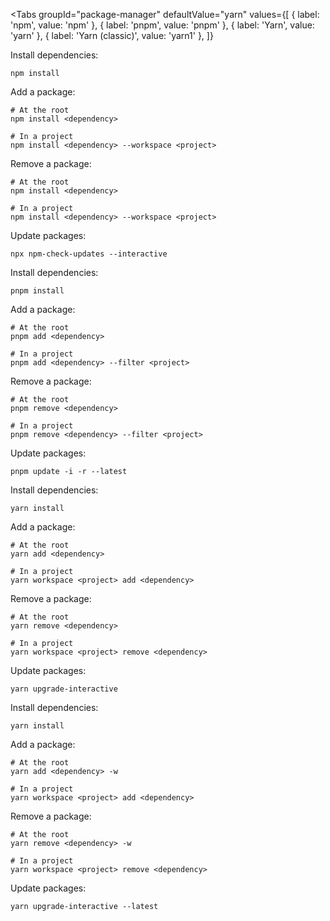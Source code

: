
<Tabs
  groupId="package-manager"
  defaultValue="yarn"
  values={[
    { label: 'npm', value: 'npm' },
    { label: 'pnpm', value: 'pnpm' },
    { label: 'Yarn', value: 'yarn' },
    { label: 'Yarn (classic)', value: 'yarn1' },
  ]}
>
<TabItem value="npm">

Install dependencies:

```shell
npm install
```

Add a package:

```shell
# At the root
npm install <dependency>

# In a project
npm install <dependency> --workspace <project>
```

Remove a package:

```shell
# At the root
npm install <dependency>

# In a project
npm install <dependency> --workspace <project>
```

Update packages:

```shell
npx npm-check-updates --interactive
```

</TabItem>
<TabItem value="pnpm">

Install dependencies:

```shell
pnpm install
```

Add a package:

```shell
# At the root
pnpm add <dependency>

# In a project
pnpm add <dependency> --filter <project>
```

Remove a package:

```shell
# At the root
pnpm remove <dependency>

# In a project
pnpm remove <dependency> --filter <project>
```

Update packages:

```shell
pnpm update -i -r --latest
```

</TabItem>
<TabItem value="yarn">

Install dependencies:

```shell
yarn install
```

Add a package:

```shell
# At the root
yarn add <dependency>

# In a project
yarn workspace <project> add <dependency>
```

Remove a package:

```shell
# At the root
yarn remove <dependency>

# In a project
yarn workspace <project> remove <dependency>
```

Update packages:

```shell
yarn upgrade-interactive
```

</TabItem>
<TabItem value="yarn1">

Install dependencies:

```shell
yarn install
```

Add a package:

```shell
# At the root
yarn add <dependency> -w

# In a project
yarn workspace <project> add <dependency>
```

Remove a package:

```shell
# At the root
yarn remove <dependency> -w

# In a project
yarn workspace <project> remove <dependency>
```

Update packages:

```shell
yarn upgrade-interactive --latest
```

</TabItem>
</Tabs>
